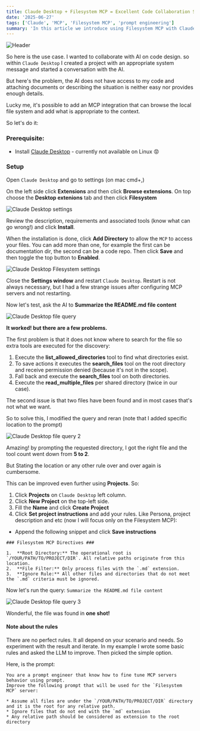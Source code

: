 ```yaml
---
title: Claude Desktop + Filesystem MCP = Excellent Code Collaboration Setup
date: '2025-06-27'
tags: ['Claude', 'MCP', 'Filesystem MCP', 'prompt engineering']
summary: 'In this article we introduce using Filesystem MCP with Claude Desktop to collaborate on code design with AI.'
---
```

![Header](/static/images/claude_desktop_plus_filesystem_mcp/header.webp)

So here is the use case. I wanted to collaborate with AI on code design.
so within `Claude Desktop` I created a project with an appropriate system message and started a conversation with the AI.

But here's the problem, the AI does not have access to my code and attaching documents or describing the situation is neither easy nor provides enough details.

Lucky me, it's possible to add an MCP integration that can browse the local file system and add what is appropriate to the context.

So let's do it:

### Prerequisite:
* Install [Claude Desktop](https://claude.ai/download) - currently not available on Linux 😡

### Setup

Open `Claude Desktop` and go to settings (on mac cmd+,)

On the left side click **Extensions** and then click **Browse extensions**. On top choose the **Desktop extenions** tab and then click **Filesystem**

![Claude Desktop settings](/static/images/claude_desktop_plus_filesystem_mcp/settings_extensions_tab.webp)

Review the description, requirements and associated tools (know what can go wrong!) and click **Install**.

When the installation is done, click **Add Directory** to allow the `MCP` to access your files. You can add more than one, for example the first can be documentation dir, the second can be a code repo.
Then click **Save** and then toggle the top button to **Enabled**.

![Claude Desktop Filesystem settings](/static/images/claude_desktop_plus_filesystem_mcp/settings_filesystem_tab.webp)

Close the **Settings window** and restart `Claude Desktop`. Restart is not always necessary, but I had a few strange issues after configuring MCP servers and not restarting.

Now let's test, ask the AI to **Summarize the README.md file content**

![Claude Desktop file query](/static/images/claude_desktop_plus_filesystem_mcp/summarize-readme-file.webp)

**It worked! but there are a few problems.**

The first problem is that it does not know where to search for the file so extra tools are executed for the discovery:
1. Execute the **list_allowed_directories** tool to find what directories exist.
2. To save actions it executes the **search_files** tool on the root directory and receive permission denied (because it's not in the scope).
3. Fall back and execute the **search_files** tool on both directories.
4. Execute the **read_multiple_files** per shared directory (twice in our case).

The second issue is that two files have been found and in most cases that's not what we want.

So to solve this, I modified the query and reran (note that I added specific location to the prompt)

![Claude Desktop file query 2](/static/images/claude_desktop_plus_filesystem_mcp/summarize-readme-file2.webp)

Amazing! by prompting the requested directory, I got the right file and the tool count went down from **5 to 2**.

But Stating the location or any other rule over and over again is cumbersome.

This can be improved even further using **Projects**. So:
1. Click **Projects** on `Claude Desktop` left column.
2. Click **New Project** on the top-left side.
3. Fill the **Name** and click **Create Project**
4. Click **Set project instructions** and add your rules. Like Persona, project description and etc (now I will focus only on the Filesystem MCP):
  * Append the following snippet and click **Save instructions**
```
### Filesystem MCP Directives ###

1.  **Root Directory:** The operational root is `/YOUR/PATH/TO/PROJECT/DIR`. All relative paths originate from this location.
2.  **File Filter:** Only process files with the `.md` extension.
3.  **Ignore Rule:** All other files and directories that do not meet the `.md` criteria must be ignored.
```

Now let's run the query: `Summarize the README.md file content`

![Claude Desktop file query 3](/static/images/claude_desktop_plus_filesystem_mcp/summarize-readme-file3.webp)

Wonderful, the file was found in **one shot!**

#### Note about the rules
There are no perfect rules. It all depend on your scenario and needs. So experiment with the result and iterate.
In my example I wrote some basic rules and asked the LLM to improve. Then picked the simple option.

Here, is the prompt:
```
You are a prompt engineer that know how to fine tune MCP servers behavior using prompt.
Improve the following prompt that will be used for the `Filesystem MCP` server:

* Assume all files are under the `/YOUR/PATH/TO/PROJECT/DIR` directory and it is the root for any relative path.
* Ignore files that do not end with the `md` extension
* Any relative path should be considered as extension to the root directory
```
